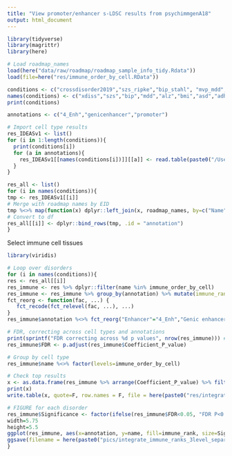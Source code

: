 ```yaml
---
title: "View promoter/enhancer s-LDSC results from psychimmgenA18"
output: html_document
---
```


```r
library(tidyverse)
library(magrittr)
library(here)

# Load roadmap_names
load(here("data/raw/roadmap/roadmap_sample_info_tidy.Rdata"))
load(file=here("res/immune_order_by_cell.RData"))

conditions <- c("crossdisorder2019","szs_ripke","bip_stahl", "mvp_mdd", "alz_jansen", "bmi_pulit","asd_grove","adhd_demontis","ra_osaka")
names(conditions) <- c("xdiss","szs","bip","mdd","alz","bmi","asd","adhd","ra")
print(conditions)

annotations <- c("4_Enh","genicenhancer","promoter")

# Import cell type results
res_IDEASv1 <- list()
for (i in 1:length(conditions)){
  print(conditions[i])
  for (a in annotations){
    res_IDEASv1[[names(conditions[i])]][[a]] <- read.table(paste0("/Users/mary/non_dropbox/exps/ldsc/", conditions[i],"_cts_IDEASv1_ldscores_separate_",a,".cell_type_results.txt"), sep="\t", header=T)
  }
}

```


```r
res_all <- list()
for (i in names(conditions)){
tmp <- res_IDEASv1[[i]]
# Merge with roadmap names by EID
tmp %<>% map(function(x) dplyr::left_join(x, roadmap_names, by=c("Name"="mnemonic")))
# Convert to df
res_all[[i]] <- dplyr::bind_rows(tmp, .id = "annotation")
}

```

Select immune cell tissues
```r
library(viridis)

# Loop over disorders
for (i in names(conditions)){
res <- res_all[[i]]
res_immune <- res %>% dplyr::filter(name %in% immune_order_by_cell)
res_immune <- res_immune %>% group_by(annotation) %>% mutate(immune_rank=rank(Coefficient_P_value))
fct_reorg <- function(fac, ...) {
   fct_recode(fct_relevel(fac, ...), ...)
}
res_immune$annotation %<>% fct_reorg("Enhancer"="4_Enh","Genic enhancer"="genicenhancer","Active promoter"="promoter")

# FDR, correcting across cell types and annotations
print(sprintf("FDR correcting across %d p values", nrow(res_immune))) # 78 p values
res_immune$FDR <- p.adjust(res_immune$Coefficient_P_value)

# Group by cell type
res_immune$name %<>% factor(levels=immune_order_by_cell)

# Check top results
x <- as.data.frame(res_immune %>% arrange(Coefficient_P_value) %>% filter(Coefficient_P_value<0.05) %>% select(annotation, name, Coefficient, Coefficient_P_value, FDR))
print(x)
write.table(x, quote=F, row.names = F, file = here(paste0("res/integrate_immune_ranks_3level_separate_similarcat_",i,".csv")))

# FIGURE for each disorder
res_immune$Significance <- factor(ifelse(res_immune$FDR<0.05, "FDR P<0.05", ifelse(res_immune$Coefficient_P_value<0.05, "raw P<0.05","Not sig")), levels=c("Not sig","raw P<0.05","FDR P<0.05"), ordered=T)
width=5.75
height=5.5
ggplot(res_immune, aes(x=annotation, y=name, fill=immune_rank, size=Significance)) +  geom_point(shape=22) + scale_fill_viridis(name = "Cell type rank\n(by significance)", direction = -1) + scale_size_manual(values=c(1,3,5)) + theme_bw() + theme(axis.text.x = element_text(angle = 90, hjust = 1, vjust=0.5), legend.title = element_text(size=10)) + xlab("") + ylab("") + guides(fill=guide_colorbar(reverse=T))
ggsave(filename = here(paste0("pics/integrate_immune_ranks_3level_separate_similarcat_",i,".pdf")), width = width, height=height)
}
```


